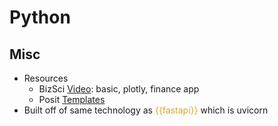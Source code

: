 # Python {#sec-shiny-py .unnumbered}

## Misc {#sec-shiny-py-misc .unnumbered}

-   Resources
    -   BizSci [Video](https://www.youtube.com/watch?v=taZYIqC7VMM): basic, plotly, finance app
    -   Posit [Templates](https://shiny.posit.co/py/templates/)
-   Built off of same technology as [{{fastapi}}]{style="color: goldenrod"} which is uvicorn
